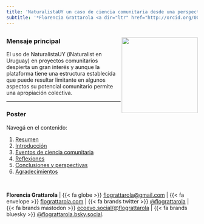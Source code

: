 ```yaml
---
title: 'NaturalistaUY un caso de ciencia comunitaria desde una perspectiva crítica'
subtitle: '*Florencia Grattarola <a dir="ltr" href="http://orcid.org/0000-0001-8282-5732" target="_blank"><img class="is-rounded" src="/images/orcid.svg" width="15"></a>, Lucía Bergós <a dir="ltr" href="http://orcid.org/0000-0003-2330-3808" target="_blank"><img class="is-rounded" src="/images/orcid.svg" width="15"></a>, Magdalena Carabio, Solana González <a dir="ltr" href="http://orcid.org/0000-0003-2697-7365" target="_blank"><img class="is-rounded" src="/images/orcid.svg" width="15"></a> y Rodrigo Montiel <a dir="ltr" href="http://orcid.org/0009-0000-3128-5502" target="_blank"><img class="is-rounded" src="/images/orcid.svg" width="15"></a>*.'
---
```


<img class="is-rounded" src="images/CAPS-2024-logo.png" width="200" align="right">
---

### Mensaje principal
El uso de NaturalistaUY (iNaturalist en Uruguay) en proyectos comunitarios despierta un gran interés y aunque la plataforma tiene una estructura establecida que puede resultar limitante en algunos aspectos su potencial comunitario permite una apropiación colectiva.  

---

### Poster 

Navegá en el contenido:  

1. [Resumen](/abstract_and_main_findings)  
2. [Introducción](/intro)  
3. [Eventos de ciencia comunitaria](/events)
4. [Reflexiones](/reflections) 
5. [Conclusiones y perspectivas](/future_directions)   
6. [Agradecimientos](/acknowledgments)   

<br>

**Florencia Grattarola** | {{< fa globe >}} [flograttarola@gmail.com](mailto:flograttarola@gmail.com) | {{< fa envelope >}} [flograttarola.com](https://flograttarola.com/) | {{< fa brands twitter >}} [@flograttarola](https://twitter.com/flograttarola) | {{< fa brands mastodon >}}  [ecoevo.social/@flograttarola](https://ecoevo.social/@flograttarola)  | {{< fa brands bluesky >}} [@flograttarola.bsky.social](https://bsky.app/profile/flograttarola.bsky.social). 
